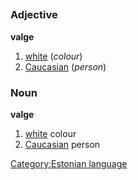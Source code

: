== {{et}} ==
[[Category:Estonian language]]
===Adjective===
'''valge'''

# [[white]] (''colour'')
# [[Caucasian]] (''person'')

===Noun===
'''valge'''
# [[white]] colour
# [[Caucasian]] person